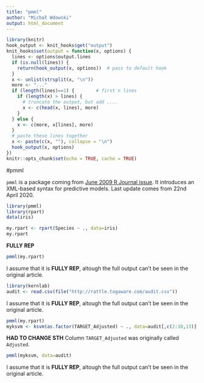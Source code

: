 ```yaml
---
title: "pmml"
author: "Michał Wdowski"
output: html_document
---
```


```r
library(knitr)
hook_output <- knit_hooks$get("output")
knit_hooks$set(output = function(x, options) {
  lines <- options$output.lines
  if (is.null(lines)) {
    return(hook_output(x, options))  # pass to default hook
  }
  x <- unlist(strsplit(x, "\n"))
  more <- "..."
  if (length(lines)==1) {        # first n lines
    if (length(x) > lines) {
      # truncate the output, but add ....
      x <- c(head(x, lines), more)
    }
  } else {
    x <- c(more, x[lines], more)
  }
  # paste these lines together
  x <- paste(c(x, ""), collapse = "\n")
  hook_output(x, options)
})
knitr::opts_chunk$set(echo = TRUE, cache = TRUE)
```

#pmml

`pmml` is a package coming from [June 2009 R Journal issue](https://journal.r-project.org/archive/2009/RJ-2009-010/). It introduces an XML-based syntax for predictive models. Last update comes from 22nd April 2020.

```r
library(pmml)
library(rpart)
data(iris)

my.rpart <- rpart(Species ~ ., data=iris)
my.rpart
```
**FULLY REP**

```r
pmml(my.rpart)
```
I assume that it is **FULLY REP**, altough the full output can't be seen in the original article.

```r
library(kernlab)
audit <- read.csv(file("http://rattle.togaware.com/audit.csv"))
```
I assume that it is **FULLY REP**, altough the full output can't be seen in the original article.

```r
pmml(my.rpart)
myksvm <- ksvm(as.factor(TARGET_Adjusted) ~ ., data=audit[,c(2:10,13)], kernel = "rbfdot", prob.model=TRUE)
```
**HAD TO CHANGE STH**
Column `TARGET_Adjusted` was originally called `Adjusted`.

```r
pmml(myksvm, data=audit)
```
I assume that it is **FULLY REP**, altough the full output can't be seen in the original article.


